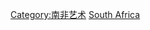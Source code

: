 {{Commonscat|Architecture of South Africa}}

[[Category:南非艺术|Category:南非艺术]]
[[Category:各國建築|South Africa]]